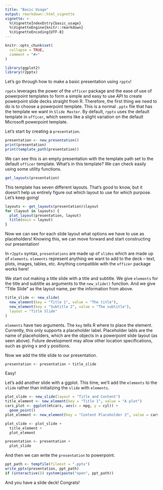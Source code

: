 ```yaml
---
title: "Basic Usage"
output: rmarkdown::html_vignette
vignette: >
  %\VignetteIndexEntry{basic_usage}
  %\VignetteEngine{knitr::rmarkdown}
  %\VignetteEncoding{UTF-8}
---
```


```r
knitr::opts_chunk$set(
  collapse = TRUE,
  comment = "#>"
)
```

```r
library(ggplot2)
library(r2pptx)
```

Let's go through how to make a basic presentation using `rpptx`!

`rpptx` leverages the power of the `officer` package and the ease of use of powerpoint
templates to form a simple and easy to use API to create powerpoint slide decks
straight from R. Therefore, the first thing we need to do is to choose a powerpoint
template. This is a normal `.pptx` file that has the template we want in `Slide Master`. By default, `rpptx` uses the default template in `officer`, which seems 
like a slight variation on the default Microsoft powerpoint template.

Let's start by creating a `presentation`.

```r
presentation <- new_presentation()
print(presentation)
print(template_path(presentation))
```

We can see this is an empty presentation with the template path set to the default
`officer` template. What's in this template? We can check easily using some utility functions.

```r
get_layouts(presentation)
```

This template has seven different layouts. That's good to know, but it doesn't help us
entirely figure out which layout to use for which purpose. Let's keep going!

```r
layouts <- get_layouts(presentation)$layout
for (layout in layouts) {
  plot_layout(presentation, layout)
  title(main = layout)
}
```

Now we can see for each slide layout what options we have to use as placeholders! Knowing this, we can move forward and start constructing our presentation!

In `r2pptx` syntax, `presentations` are made up of `slides` which are made up of `elements`. `elements` represent anything we want to add to the deck -- text, plots, images, tables, etc. Anything compatible with the `officer` package works here!

We start out making a title slide with a title and subtitle. We give `elements` for
the title and subtitle as arguments to the `new_slide()` function. And we give "Title Slide" 
as the layout name, per the information from above.

```r
title_slide <- new_slide(
  new_element(key = "Title 1", value = "The title"),
  new_element(key = "Subtitle 2", value = "The subtitle"),
  layout = "Title Slide"
)
```

`elements` have two arguments. The `key` tells R where to place the element. Currently, 
this only supports a placeholder label. Placeholder labls are the name of placeholders, 
which are the objects in a powerpoint slide layout (as seen above). Future development may allow other location specifications, such as giving x and y positions. 

Now we add the title slide to our presentation.

```r
presentation <- presentation + title_slide
```

Easy!

Let's add another slide with a ggplot. This time, we'll add the `elements` to the `slide`
rather than initializing the `slide` with `elements`.

```r
plot_slide <- new_slide(layout = "Title and Content")
title_element <- new_element(key = "Title 1", value = "A plot")
cars_plot <- ggplot(mtcars, aes(x = mpg, y = cyl)) + 
  geom_point()
plot_element <- new_element(key = "Content Placeholder 2", value = cars_plot)

plot_slide <- plot_slide +
  title_element +
  plot_element

presentation <- presentation +
  plot_slide
```

And then we can write the `presentation` to powerpoint.

```r
ppt_path <- tempfile(fileext = ".pptx")
write_pptx(presentation, ppt_path)
if (interactive()) system(paste("open", ppt_path))
```

And you have a slide deck! Congrats!

